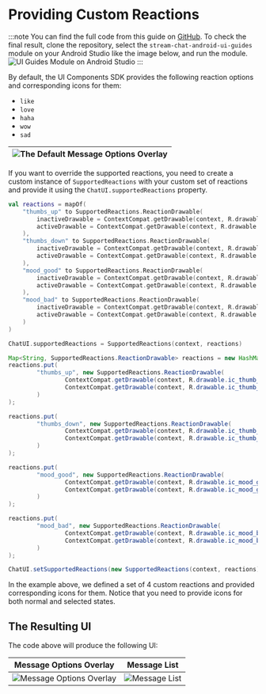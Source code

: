 
# Providing Custom Reactions

:::note
You can find the full code from this guide on [GitHub](https://github.com/GetStream/stream-chat-android/tree/main/stream-chat-android-ui-guides/src/main/java/io/getstream/chat/android/guides/catalog/uicomponents/customreactions). To check the final result, clone the repository, select the `stream-chat-android-ui-guides` module on your Android Studio like the image below, and run the module. ![UI Guides Module on Android Studio](../assets/ui_guides_module_android_studio.png)
:::

By default, the UI Components SDK provides the following reaction options and corresponding icons for them:

- `like`
- `love`
- `haha`
- `wow`
- `sad`

|![The Default Message Options Overlay](../../assets/custom_reactions_message_options_overlay_before.png)|
|---|

If you want to override the supported reactions, you need to create a custom instance of `SupportedReactions` with your custom set of reactions and provide it using the `ChatUI.supportedReactions` property.

<Tabs>
<TabItem value="kotlin" label="Kotlin">

```kotlin
val reactions = mapOf(
    "thumbs_up" to SupportedReactions.ReactionDrawable(
        inactiveDrawable = ContextCompat.getDrawable(context, R.drawable.ic_thumb_up)!!,
        activeDrawable = ContextCompat.getDrawable(context, R.drawable.ic_thumb_up_selected)!!
    ),
    "thumbs_down" to SupportedReactions.ReactionDrawable(
        inactiveDrawable = ContextCompat.getDrawable(context, R.drawable.ic_thumb_down)!!,
        activeDrawable = ContextCompat.getDrawable(context, R.drawable.ic_thumb_down_selected)!!
    ),
    "mood_good" to SupportedReactions.ReactionDrawable(
        inactiveDrawable = ContextCompat.getDrawable(context, R.drawable.ic_mood_good)!!,
        activeDrawable = ContextCompat.getDrawable(context, R.drawable.ic_mood_good_selected)!!
    ),
    "mood_bad" to SupportedReactions.ReactionDrawable(
        inactiveDrawable = ContextCompat.getDrawable(context, R.drawable.ic_mood_bad)!!,
        activeDrawable = ContextCompat.getDrawable(context, R.drawable.ic_mood_bad_selected)!!
    )
)

ChatUI.supportedReactions = SupportedReactions(context, reactions)
```
</TabItem>

<TabItem value="java" label="Java">

```java
Map<String, SupportedReactions.ReactionDrawable> reactions = new HashMap<>();
reactions.put(
        "thumbs_up", new SupportedReactions.ReactionDrawable(
                ContextCompat.getDrawable(context, R.drawable.ic_thumb_up),
                ContextCompat.getDrawable(context, R.drawable.ic_thumb_up_selected)
        )
);

reactions.put(
        "thumbs_down", new SupportedReactions.ReactionDrawable(
                ContextCompat.getDrawable(context, R.drawable.ic_thumb_down),
                ContextCompat.getDrawable(context, R.drawable.ic_thumb_down_selected)
        )
);

reactions.put(
        "mood_good", new SupportedReactions.ReactionDrawable(
                ContextCompat.getDrawable(context, R.drawable.ic_mood_good),
                ContextCompat.getDrawable(context, R.drawable.ic_mood_good_selected)
        )
);

reactions.put(
        "mood_bad", new SupportedReactions.ReactionDrawable(
                ContextCompat.getDrawable(context, R.drawable.ic_mood_bad),
                ContextCompat.getDrawable(context, R.drawable.ic_mood_bad_selected)
        )
);

ChatUI.setSupportedReactions(new SupportedReactions(context, reactions));
```
</TabItem>
</Tabs>

In the example above, we defined a set of 4 custom reactions and provided corresponding icons for them. Notice that you need to provide icons for both normal and selected states.

## The Resulting UI

The code above will produce the following UI:

| Message Options Overlay | Message List |
| --- | --- |
|![Message Options Overlay](../../assets/custom_reactions_message_options_overlay.png)|![Message List](../../assets/custom_reactions_message_list.png)|

